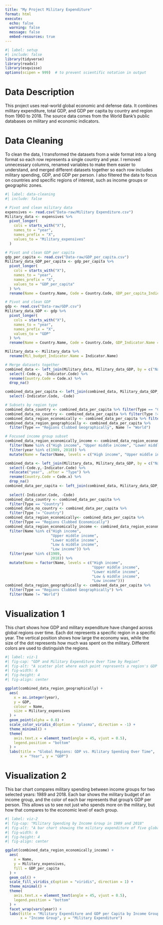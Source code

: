 ---
title: "My Project Military Expenditure"
format: html 
execute: 
  echo: false 
  warning: false 
  message: false 
  embed-resources: true
---

```{r}
#| label: setup
#| include: false
library(tidyverse)
library(readxl)
library(esquisse)
options(scipen = 999)  # to prevent scientific notation in output
```

# Data Description

This project uses real-world global economic and defense data. It combines military expenditure, total GDP, and GDP per capita by country and region from 1960 to 2018. The source data comes from the World Bank's public databases on military and economic indicators.

# Data Cleaning

To clean the data, I transformed the datasets from a wide format into a long format so each row represents a single country and year. I removed unnecessary columns, renamed variables to make them easier to understand, and merged different datasets together so each row includes military spending, GDP, and GDP per person. I also filtered the data to focus on countries and specific regions of interest, such as income groups or geographic zones.

```{r}
#| label: data-cleaning
#| include: false

# Pivot and clean military data
expensives <- read.csv("Data-raw/Military Expenditure.csv")
Military_data <- expensives %>%
  pivot_longer(
    cols = starts_with("X"),
    names_to = "year",
    names_prefix = "X",
    values_to = "Military_expensives"
  )

# Pivot and clean GDP per capita
gdp_per_capita <- read.csv("Data-raw/GDP_per_capita.csv")
Military_data_GDP_per_capita <- gdp_per_capita %>%
  pivot_longer(
    cols = starts_with("X"),
    names_to = "year",
    names_prefix = "X",
    values_to = "GDP_per_capita"
  ) %>%
  rename(Name = Country.Name, Code = Country.Code, GDP_per_capita_Indicator.Name = Indicator.Name)

# Pivot and clean GDP
gdp <- read.csv("Data-raw/GDP.csv")
Military_data_GDP <- gdp %>%
  pivot_longer(
    cols = starts_with("X"),
    names_to = "year",
    names_prefix = "X",
    values_to = "GDP"
  ) %>%
  rename(Name = Country.Name, Code = Country.Code, GDP_Indicator.Name = Indicator.Name)

Military_data <- Military_data %>%
  rename(Mil_budget_Indicator.Name = Indicator.Name)

# Merge datasets together
combined_data <- left_join(Military_data, Military_data_GDP, by = c("Name", "year")) %>%
  select(-Code.y, -Indicator.Code) %>%
  rename(Country.Code = Code.x) %>%
  drop_na()

combined_data_per_capita <- left_join(combined_data, Military_data_GDP_per_capita, by = c("Name", "year")) %>%
  select(-Indicator.Code, -Code)

# Subsets by region type
combined_data_country <- combined_data_per_capita %>% filter(Type == "Country")
combined_data_no_country <- combined_data_per_capita %>% filter(Type != "Country")
combined_data_region_economically <- combined_data_per_capita %>% filter(Type == "Regions Clubbed Economically")
combined_data_region_geographically <- combined_data_per_capita %>% 
  filter(Type == "Regions Clubbed Geographically", Name != "World")

# Focused income group subset
combined_data_region_economically_income <- combined_data_region_economically %>%
  filter(Name %in% c("High income", "Upper middle income", "Lower middle income", "Low & middle income", "Low income")) %>%
  filter(year %in% c(1989, 2018)) %>%
  mutate(Name = factor(Name, levels = c("High income", "Upper middle income", "Lower middle income", "Low & middle income", "Low income")))

```

```{r}
combined_data <- left_join(Military_data, Military_data_GDP, by = c("Name", "year")) %>%
  select(-Code.y,-Indicator.Code) %>%
  relocate("year", .after = "Type") %>%
  rename(Country.Code = Code.x) %>%
  drop_na()
combined_data_per_capita <- left_join(combined_data, Military_data_GDP_per_capita, by = c("Name",
                                                                                          "year")) %>%
  select(-Indicator.Code, -Code)
combined_data_country <- combined_data_per_capita %>%
  filter(Type == "Country")
combined_data_no_country <- combined_data_per_capita %>%
  filter(Type != "Country")
combined_data_region_economically<- combined_data_per_capita %>%
  filter(Type == "Regions Clubbed Economically")
combined_data_region_economically_income <- combined_data_region_economically %>%
  filter(Name %in% c("High income",
                     "Upper middle income",
                     "Lower middle income",
                     "Low & middle income",
                     "Low income")) %>%
  filter(year %in% c(1989,
                     2018)) %>%
  mutate(Name = factor(Name, levels = c("High income", 
                                        "Upper middle income", 
                                        "Lower middle income", 
                                        "Low & middle income", 
                                        "Low income")))
combined_data_region_geographically <- combined_data_per_capita %>%
  filter(Type == "Regions Clubbed Geographically") %>%
  filter(Name != "World")
```

# Visualization 1

This chart shows how GDP and military expenditure have changed across global regions over time. Each dot represents a specific region in a specific year. The vertical position shows how large the economy was, while the size of the dot represents how much was spent on the military. Different colors are used to distinguish the regions.

```{r}
#| label: viz-1
#| fig-cap: "GDP and Military Expenditure Over Time by Region"
#| fig-alt: "A scatter plot where each point represents a region's GDP and military spending for a given year. The x-axis shows the year, the y-axis shows GDP, the color indicates the region, and the size of each point shows the military budget. Larger points indicate higher military spending. Different colors help distinguish regions."
#| fig-width: 6
#| fig-height: 4
#| fig-align: center

ggplot(combined_data_region_geographically) +
  aes(
    x = as.integer(year),
    y = GDP,
    colour = Name,
    size = Military_expensives
  ) +
  geom_point(alpha = 0.8) +
  scale_color_viridis_d(option = "plasma", direction = -1) +
  theme_minimal() +
  theme(
    axis.text.x = element_text(angle = 45, vjust = 0.5),
    legend.position = "bottom"
  ) +
  labs(title = "Global Regions: GDP vs. Military Spending Over Time",
       x = "Year", y = "GDP")
```

# Visualization 2

This bar chart compares military spending between income groups for two selected years: 1989 and 2018. Each bar shows the military budget of an income group, and the color of each bar represents that group's GDP per person. This allows us to see not just who spends more on the military, but how that compares to the economic level of each group.

```{r}
#| label: viz-2
#| fig-cap: "Military Spending by Income Group in 1989 and 2018"
#| fig-alt: "A bar chart showing the military expenditure of five global income groups in 1989 and 2018. Bars are grouped by year. The height of each bar indicates the size of the military budget, and the fill color shows the GDP per capita for each income group. This allows a visual comparison of economic capacity and military spending."
#| fig-width: 6
#| fig-height: 4
#| fig-align: center

ggplot(combined_data_region_economically_income) +
  aes(
    x = Name,
    y = Military_expensives,
    fill = GDP_per_capita
  ) +
  geom_col() +
  scale_fill_viridis_c(option = "viridis", direction = 1) +
  theme_minimal() +
  theme(
    axis.text.x = element_text(angle = 45, vjust = 0.5),
    legend.position = "bottom"
  ) +
  facet_wrap(vars(year)) +
  labs(title = "Military Expenditure and GDP per Capita by Income Group",
       x = "Income Group", y = "Military Expenditure")

```
